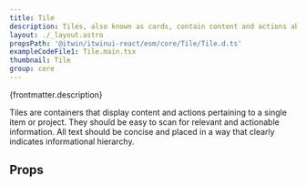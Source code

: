 ```yaml
---
title: Tile
description: Tiles, also known as cards, contain content and actions about a single subject.
layout: ./_layout.astro
propsPath: '@itwin/itwinui-react/esm/core/Tile/Tile.d.ts'
exampleCodeFile1: Tile.main.tsx
thumbnail: Tile
group: core
---
```



<p>{frontmatter.description}</p>

<LiveExample src={frontmatter.exampleCodeFile1} />

Tiles are containers that display content and actions pertaining to a single item or project. They should be easy to scan for relevant and actionable information. All text should be concise and placed in a way that clearly indicates informational hierarchy.

## Props

<PropsTable path={frontmatter.propsPath} />
